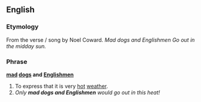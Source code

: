 ==English==
===Etymology===
From the verse / song by Noel Coward. ''Mad dogs and Englishmen Go out in the midday sun.''
{{wikipedia|Mad Dogs and Englishmen (song)}}
===Phrase===
'''[[mad]] [[dogs]] and [[Englishmen]]'''

#To express that it is very [[hot]] [[weather]].
#''Only '''mad dogs and Englishmen''' would go out in this heat!''